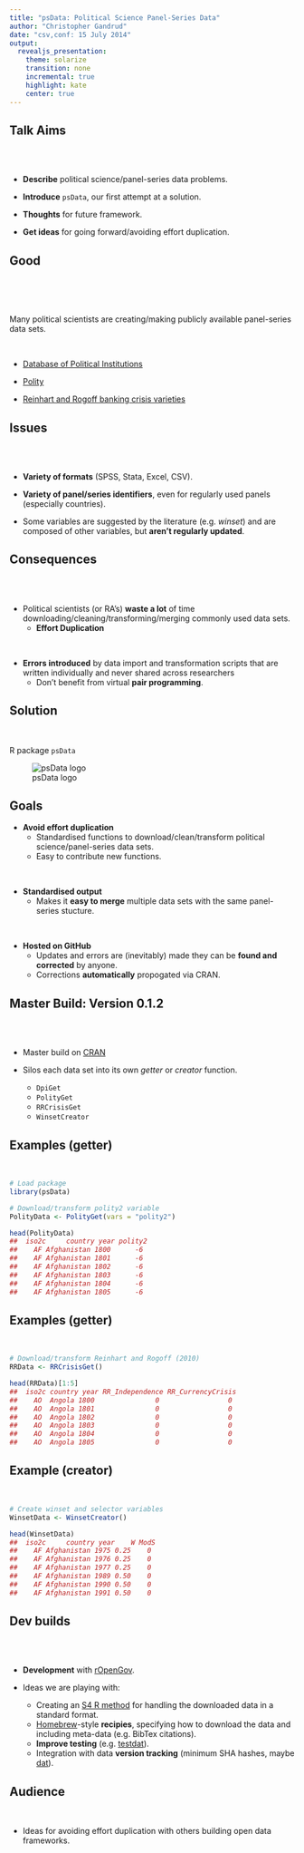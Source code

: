 ```yaml
---
title: "psData: Political Science Panel-Series Data"
author: "Christopher Gandrud"
date: "csv,conf: 15 July 2014"
output:
  revealjs_presentation:
    theme: solarize
    transition: none
    incremental: true
    highlight: kate
    center: true
---
```


## Talk Aims

<br>
<br>

- **Describe** political science/panel-series data problems.

- **Introduce** `psData`, our first attempt at a solution.

- **Thoughts** for future framework.

- **Get ideas** for going forward/avoiding effort duplication. 


## Good

<br>
<br>
<br>

Many political scientists are creating/making publicly available panel-series data sets.   

<br>

- [Database of Political Institutions](http://econ.worldbank.org/WBSITE/EXTERNAL/EXTDEC/EXTRESEARCH/0,,contentMDK:20649465~pagePK:64214825~piPK:64214943~theSitePK:469382,00.html)

- [Polity](http://www.systemicpeace.org/polity/polity4.htm)

- [Reinhart and Rogoff banking crisis varieties](http://www.carmenreinhart.com/data/browse-by-topic/topics/7/)

## Issues

<br>
<br>

- **Variety of formats** (SPSS, Stata, Excel, CSV).

- **Variety of panel/series identifiers**, even for regularly used panels (especially countries).

- Some variables are suggested by the literature (e.g. *winset*) and are composed of other variables, but **aren't regularly updated**.

## Consequences

<br>
<br>

- Political scientists (or RA's) **waste a lot** of time downloading/cleaning/transforming/merging commonly used data sets.
    + **Effort Duplication**

<br>

- **Errors introduced** by data import and transformation scripts that are written individually and never shared across researchers 
    + Don't benefit from virtual **pair programming**.

## Solution

<br>

R package `psData`

![psData logo](img/psData_logo_v1.svg)

## Goals

- **Avoid effort duplication** 
    + Standardised functions to download/clean/transform political science/panel-series data sets.
    + Easy to contribute new functions.
    
<br>
    
- **Standardised output**
    + Makes it **easy to merge** multiple data sets with the same panel-series stucture.

<br>

- **Hosted on GitHub** 
    + Updates and errors are (inevitably) made they can be **found and corrected** by anyone.
    + Corrections **automatically** propogated via CRAN.

## Master Build: Version 0.1.2

<br>
<br>

- Master build on [CRAN](http://cran.r-project.org/web/packages/psData/index.html)

- Silos each data set into its own *getter* or *creator* function.
    + `DpiGet`
    + `PolityGet`
    + `RRCrisisGet`
    + `WinsetCreator`
    
## Examples (getter)

<br>

```r

# Load package
library(psData)

# Download/transform polity2 variable
PolityData <- PolityGet(vars = "polity2")

head(PolityData)
##  iso2c     country year polity2
##    AF Afghanistan 1800      -6
##    AF Afghanistan 1801      -6
##    AF Afghanistan 1802      -6
##    AF Afghanistan 1803      -6
##    AF Afghanistan 1804      -6
##    AF Afghanistan 1805      -6

```

## Examples (getter)

<br>

```r
# Download/transform Reinhart and Rogoff (2010)
RRData <- RRCrisisGet()

head(RRData)[1:5]
##  iso2c country year RR_Independence RR_CurrencyCrisis
##    AO  Angola 1800               0                 0
##    AO  Angola 1801               0                 0
##    AO  Angola 1802               0                 0
##    AO  Angola 1803               0                 0
##    AO  Angola 1804               0                 0
##    AO  Angola 1805               0                 0
```
    
## Example (creator)

<br>

```r
# Create winset and selector variables
WinsetData <- WinsetCreator()

head(WinsetData)
##  iso2c     country year    W ModS
##    AF Afghanistan 1975 0.25    0
##    AF Afghanistan 1976 0.25    0
##    AF Afghanistan 1977 0.25    0
##    AF Afghanistan 1989 0.50    0
##    AF Afghanistan 1990 0.50    0
##    AF Afghanistan 1991 0.50    0

```
    
## Dev builds

<br>
<br>

- **Development** with [rOpenGov](http://ropengov.github.io/).

- Ideas we are playing with:
    + Creating an [S4 R method](http://adv-r.had.co.nz/S4.html) for handling the downloaded data in a standard format.
    + [Homebrew](http://brew.sh/)-style **recipies**, specifying how to download the data and including meta-data (e.g. BibTex citations).
    + **Improve testing** (e.g. [testdat](https://github.com/ropensci/testdat)).  
    + Integration with data **version tracking** (minimum SHA hashes, maybe [dat](http://dat-data.com/)).

## Audience

<br>

- Ideas for avoiding effort duplication with others building open data frameworks.
